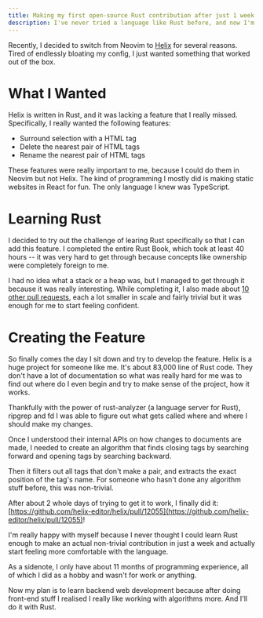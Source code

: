 ```yaml
---
title: Making my first open-source Rust contribution after just 1 week of learning
description: I've never tried a language like Rust before, and now I'm hooked
---
```


Recently, I decided to switch from Neovim to [Helix](https://helix-editor.vercel.app/) for several reasons. Tired of endlessly bloating my config, I just wanted something that worked out of the box.

# What I Wanted

Helix is written in Rust, and it was lacking a feature that I really missed. Specifically, I really wanted the following features:

- Surround selection with a HTML tag
- Delete the nearest pair of HTML tags
- Rename the nearest pair of HTML tags

These features were really important to me, because I could do them in Neovim but not Helix. The kind of programming I mostly did is making static websites in React for fun. The only language I knew was TypeScript.

# Learning Rust

I decided to try out the challenge of learing Rust specifically so that I can add this feature. I completed the entire Rust Book, which took at least 40 hours -- it was very hard to get through because concepts like ownership were completely foreign to me. 

I had no idea what a stack or a heap was, but I managed to get through it because it was really interesting. While completing it, I also made about [10 other pull requests](https://github.com/helix-editor/helix/pulls/NikitaRevenco), each a lot smaller in scale and fairly trivial but it was enough for me to start feeling confident.

# Creating the Feature

So finally comes the day I sit down and try to develop the feature. Helix is a huge project for someone like me. It's about 83,000 line of Rust code. They don't have a lot of documentation so what was really hard for me was to find out where do I even begin and try to make sense of the project, how it works.

Thankfully with the power of rust-analyzer (a language server for Rust), ripgrep and fd I was able to figure out what gets called where and where I should make my changes.

Once I understood their internal APIs on how changes to documents are made, I needed to create an algorithm that finds closing tags by searching forward and opening tags by searching backward. 

Then it filters out all tags that don't make a pair, and extracts the exact position of the tag's name. For someone who hasn't done any algorithm stuff before, this was non-trivial.

After about 2 whole days of trying to get it to work, I finally did it: [https://github.com/helix-editor/helix/pull/12055](https://github.com/helix-editor/helix/pull/12055)!

I'm really happy with myself because I never thought I could learn Rust enough to make an actual non-trivial contribution in just a week and actually start feeling more comfortable with the language. 

As a sidenote, I only have about 11 months of programming experience, all of which I did as a hobby and wasn't for work or anything. 

Now my plan is to learn backend web development because after doing front-end stuff I realised I really like working with algorithms more. And I'll do it with Rust.

